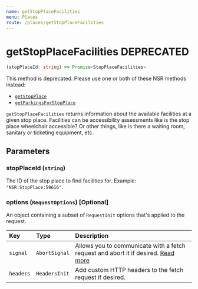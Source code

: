 ```yaml
---
name: getStopPlaceFacilities
menu: Places
route: /places/getStopPlaceFacilities
---
```


# getStopPlaceFacilities DEPRECATED

```typescript
(stopPlaceId: string) => Promise<StopPlaceFacilities>
```

This method is deprecated. Please use one or both of these NSR methods instead:

-   [`getStopPlace`](/nsr/getStopPlace)
-   [`getParkingsForStopPlace`](/nsr/getParkingsForStopPlace)

`getStopPlaceFacilities` returns information about the available facilities at a given stop place.
Facilities can be accessibility assessments like is the stop place wheelchair accessible? Or other things, like is there a waiting room, sanitary or ticketing equipment, etc.

## Parameters

### stopPlaceId (`string`)

The ID of the stop place to find facilities for. Example: `"NSR:StopPlace:59616"`.

### options (`RequestOptions`) [Optional]

An object containing a subset of `RequestInit` options that's applied to the request.

| Key       | Type          | Description                                                                                                                                       |
| :-------- | :------------ | :------------------------------------------------------------------------------------------------------------------------------------------------ |
| `signal`  | `AbortSignal` | Allows you to communicate with a fetch request and abort it if desired. [Read more](https://developer.mozilla.org/en-US/docs/Web/API/AbortSignal) |
| `headers` | `HeadersInit` | Add custom HTTP headers to the fetch request if desired.                                                                                          |
